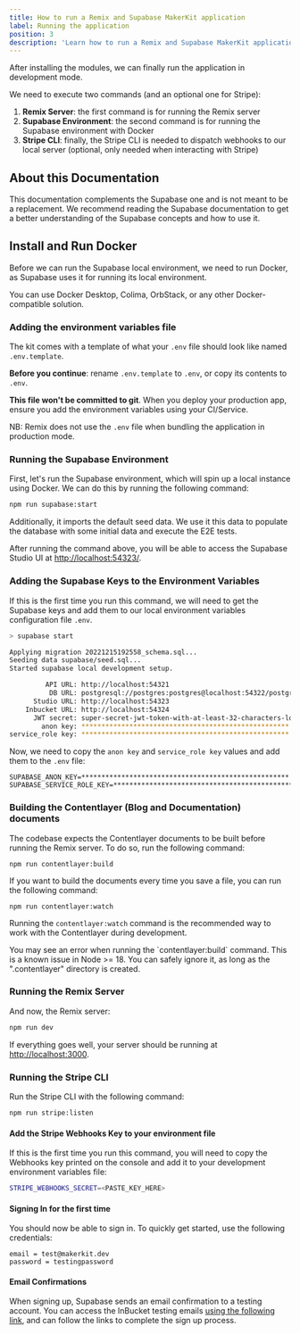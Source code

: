 ```yaml
---
title: How to run a Remix and Supabase MakerKit application
label: Running the application
position: 3
description: 'Learn how to run a Remix and Supabase MakerKit application'
---
```


After installing the modules, we can finally run the
application in development mode.

We need to execute two commands (and an optional one for Stripe):

1. **Remix Server**: the first command is for running the Remix server
2. **Supabase Environment**: the second command is for running the Supabase
environment with Docker
3. **Stripe CLI**: finally, the Stripe CLI is needed to dispatch webhooks to
our local server (optional, only needed when interacting with Stripe)

## About this Documentation

This documentation complements the Supabase one and is not meant to be a replacement. We recommend reading the Supabase documentation to get a better understanding of the Supabase concepts and how to use it.

## Install and Run Docker

Before we can run the Supabase local environment, we need to run Docker, as Supabase uses it for running its local environment.

You can use Docker Desktop, Colima, OrbStack, or any other Docker-compatible solution.

### Adding the environment variables file

The kit comes with a template of what your `.env` file should look like named `.env.template`.

**Before you continue**: rename `.env.template` to `.env`, or copy its contents to `.env`.

**This file won't be committed to git**. When you deploy your production app, ensure you add the environment variables using your CI/Service.

NB: Remix does not use the `.env` file when bundling the application in production mode.

### Running the Supabase Environment

First, let's run the Supabase environment, which will spin up a local
instance using Docker. We can do this by running the following command:

```bash
npm run supabase:start
```

Additionally, it imports the default seed data. We use it this data to
populate the database with some initial data and execute the E2E tests.

After running the command above, you will be able to access the Supabase
Studio UI at [http://localhost:54323/](http://localhost:54323/).

### Adding the Supabase Keys to the Environment Variables
If this is the first time you run this command, we will need to get the
Supabase keys and add them to our local environment variables configuration
file `.env`.

```bash
> supabase start

Applying migration 20221215192558_schema.sql...
Seeding data supabase/seed.sql...
Started supabase local development setup.

         API URL: http://localhost:54321
          DB URL: postgresql://postgres:postgres@localhost:54322/postgres
      Studio URL: http://localhost:54323
    Inbucket URL: http://localhost:54324
      JWT secret: super-secret-jwt-token-with-at-least-32-characters-long
        anon key: ****************************************************
service_role key: ****************************************************
```

Now, we need to copy the `anon key` and `service_role key` values and add
them to the `.env` file:

```
SUPABASE_ANON_KEY=****************************************************
SUPABASE_SERVICE_ROLE_KEY=****************************************************
```

### Building the Contentlayer (Blog and Documentation) documents

The codebase expects the Contentlayer documents to be built before running the Remix server. To do so, run the following command:

```
npm run contentlayer:build
```

If you want to build the documents every time you save a file, you can run the following command:

```
npm run contentlayer:watch
```

Running the `contentlayer:watch` command is the recommended way to work with the Contentlayer during development.

<Alert type='warn'>
  You may see an error when running the `contentlayer:build` command. This is a known issue in Node >= 18. You can safely ignore it, as long as the ".contentlayer" directory is created.
</Alert>

### Running the Remix Server

And now, the Remix server:

```bash
npm run dev
```

If everything goes well, your server should be running at
[http://localhost:3000](http://localhost:3000).

### Running the Stripe CLI

Run the Stripe CLI with the following command:

```bash
npm run stripe:listen
```

#### Add the Stripe Webhooks Key to your environment file

If this is the first time you run this command, you will need to copy the Webhooks key printed on the console and add it to your development environment variables file:

```bash title=".env.development"
STRIPE_WEBHOOKS_SECRET=<PASTE_KEY_HERE>
```


#### Signing In for the first time

You should now be able to sign in. To quickly get started, use the following credentials:

```
email = test@makerkit.dev
password = testingpassword
```

#### Email Confirmations

When signing up, Supabase sends an email confirmation to a testing account. You can access the InBucket testing emails [using the following link](http://localhost:54324/monitor), and can follow the links to complete the sign up process.


